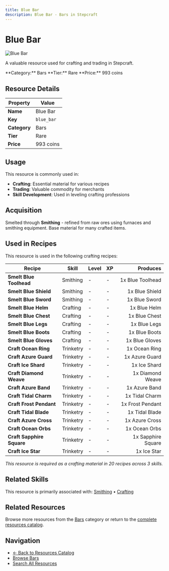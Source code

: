 ```yaml
---
title: Blue Bar
description: Blue Bar - Bars in Stepcraft
---
```


# Blue Bar

<div className="flex items-start gap-6 mb-8">
  <div className="flex-shrink-0">
    <img src="/assets/resources/smithing/blue_bar.png" alt="Blue Bar" className="w-24 h-24 border rounded-lg" />
  </div>
  <div className="flex-1">
    <div className="space-y-2">
      <p className="text-lg text-muted-foreground">A valuable resource used for crafting and trading in Stepcraft.</p>
      <div className="flex flex-wrap gap-4 text-sm">
        <span className="px-2 py-1 bg-blue-100 dark:bg-blue-900 rounded-md">
          **Category:** Bars
        </span>
        <span className="px-2 py-1 bg-blue-100 dark:bg-blue-900 rounded-md">
          **Tier:** Rare
        </span>
        <span className="px-2 py-1 bg-green-100 dark:bg-green-900 rounded-md">
          **Price:** 993 coins
        </span>
      </div>
    </div>
  </div>
</div>

## Resource Details

| Property | Value |
|----------|-------|
| **Name** | Blue Bar |
| **Key** | `blue_bar` |
| **Category** | Bars |
| **Tier** | Rare |
| **Price** | 993 coins |


## Usage

This resource is commonly used in:

- **Crafting**: Essential material for various recipes
- **Trading**: Valuable commodity for merchants
- **Skill Development**: Used in leveling crafting professions


## Acquisition

Smelted through **Smithing** - refined from raw ores using furnaces and smithing equipment. Base material for many crafted items.


## Used in Recipes

This resource is used in the following crafting recipes:

| Recipe | Skill | Level | XP | Produces |
|--------|-------|-------|----|---------:|
| **Smelt Blue Toolhead** | Smithing | - | - | 1x Blue Toolhead |
| **Smelt Blue Shield** | Smithing | - | - | 1x Blue Shield |
| **Smelt Blue Sword** | Smithing | - | - | 1x Blue Sword |
| **Smelt Blue Helm** | Crafting | - | - | 1x Blue Helm |
| **Smelt Blue Chest** | Crafting | - | - | 1x Blue Chest |
| **Smelt Blue Legs** | Crafting | - | - | 1x Blue Legs |
| **Smelt Blue Boots** | Crafting | - | - | 1x Blue Boots |
| **Smelt Blue Gloves** | Crafting | - | - | 1x Blue Gloves |
| **Craft Ocean Ring** | Trinketry | - | - | 1x Ocean Ring |
| **Craft Azure Guard** | Trinketry | - | - | 1x Azure Guard |
| **Craft Ice Shard** | Trinketry | - | - | 1x Ice Shard |
| **Craft Diamond Weave** | Trinketry | - | - | 1x Diamond Weave |
| **Craft Azure Band** | Trinketry | - | - | 1x Azure Band |
| **Craft Tidal Charm** | Trinketry | - | - | 1x Tidal Charm |
| **Craft Frost Pendant** | Trinketry | - | - | 1x Frost Pendant |
| **Craft Tidal Blade** | Trinketry | - | - | 1x Tidal Blade |
| **Craft Azure Cross** | Trinketry | - | - | 1x Azure Cross |
| **Craft Ocean Orbs** | Trinketry | - | - | 1x Ocean Orbs |
| **Craft Sapphire Square** | Trinketry | - | - | 1x Sapphire Square |
| **Craft Ice Star** | Trinketry | - | - | 1x Ice Star |

*This resource is required as a crafting material in 20 recipes across 3 skills.*


## Related Skills

This resource is primarily associated with: [Smithing](/docs/skills/individual/smithing) • [Crafting](/docs/skills/individual/crafting)

## Related Resources

Browse more resources from the [Bars](/docs/resources#bars) category or return to the [complete resources catalog](/docs/resources).

## Navigation

- [← Back to Resources Catalog](/docs/resources)
- [Browse Bars](/docs/resources#bars)
- [Search All Resources](/search)
